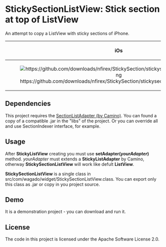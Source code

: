 = StickySectionListView: Stick section at top of ListView =
An attempt to copy a ListView with sticky sections of iPhone.

{|
! align="center"| iOs
! Android OS
|-
| [[File:https://github.com/downloads/nfirex/StickySection/stickysectionlistview_iphone.png]]
| [[File:https://github.com/downloads/nfirex/StickySection/stickysectionlistview_android.png]]
|}

== Dependencies ==
This project requires the [https://github.com/MikeCamino/CaminoParts SectionListAdapter (by Camino)]. You can found a copy of a compatible .jar in the 
"libs" of the project. Or you can override all and use SectionIndexer interface, for example.

== Usage ==
After '''StickyListView''' creating you must use '''setAdapter(''yourAdapter'')''' method. ''yourAdapter'' must extends a '''StickyListAdapter''' by Camino, otherway '''StickySectionListView''' will work like defult '''ListView'''.

'''StickySectionListView''' is a single class in src/com/wagado/widget/StickySectionListView.class. You can export only this class as .jar or copy in you project source.

== Demo ==
It is a demonstration project - you can download and run it.

== License ==
The code in this project is licensed under the Apache Software License 2.0.